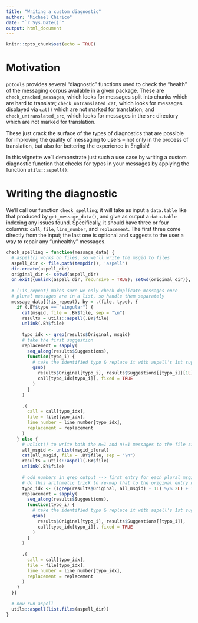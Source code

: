 ```yaml
---
title: "Writing a custom diagnostic"
author: "Michael Chirico"
date: "`r Sys.Date()`"
output: html_document
---
```


```r
knitr::opts_chunk$set(echo = TRUE)
```

# Motivation

`potools` provides several "diagnostic" functions used to check the "health" of the messaging corpus available in a given package. These are `check_cracked_messages`, which looks for messages split into chunks which are hard to translate; `check_untranslated_cat`, which looks for messages displayed via `cat()` which are not marked for translation; and `check_untranslated_src`, which looks for messages in the `src` directory which are not marked for translation.

These just crack the surface of the types of diagnostics that are possible for improving the quality of messaging to users -- not only in the process of translation, but also for bettering the experience in English!

In this vignette we'll demonstrate just such a use case by writing a custom diagnostic function that checks for typos in your messages by applying the function `utils::aspell()`.

# Writing the diagnostic

We'll call our function `check_spelling`; it will take as input a `data.table` like that produced by `get_message_data()`, and give as output a `data.table` indexing any issues found. Specifically, it should have three or four columns: `call`, `file`, `line_number`, and `replacement`. The first three come directly from the input; the last one is optional and suggests to the user a way to repair any "unhealthy" messages.

```r
check_spelling = function(message_data) {
  # aspell() works on files, so we'll write the msgid to files
  aspell_dir <- file.path(tempdir(), 'aspell')
  dir.create(aspell_dir)
  original_dir <- setwd(aspell_dir)
  on.exit({unlink(aspell_dir, recursive = TRUE); setwd(original_dir)}, recursive = TRUE)
  
  # (!is_repeat) makes sure we only check duplicate messages once
  # plural messages are in a list, so handle them separately
  message_data[(!is_repeat), by = .(file, type), {
    if (.BY$type == "singular") {
      cat(msgid, file = .BY$file, sep = "\n")
      results = utils::aspell(.BY$file)
      unlink(.BY$file)
      
      typo_idx <- grep(results$Original, msgid)
      # take the first suggestion
      replacement = sapply(
        seq_along(results$Suggestions),
        function(typo_i) {
          # take the identified typo & replace it with aspell's 1st suggestion in the original `call`
          gsub(
            results$Original[typo_i], results$Suggestions[[typo_i]][1L],
            call[typo_idx[typo_i]], fixed = TRUE
          )
        }
      )
      
      .(
        call = call[typo_idx],
        file = file[typo_idx],
        line_number = line_number[typo_idx],
        replacement = replacement
      )
    } else {
      # unlist() to write both the n=1 and n!=1 messages to the file side-by-side
      all_msgid <- unlist(msgid_plural)
      cat(all_msgid, file = .BY$file, sep = "\n")
      results = utils::aspell(.BY$file)
      unlink(.BY$file)
      
      # odd numbers in grep output --> first entry for each plural_msgid; even numbers --> second entry.
      # do this arithmetic trick to re-map that to the original entry number in msgid_plural
      typo_idx <- ((grep(results$Original, all_msgid) - 1L) %/% 2L) + 1L
      replacement = sapply(
        seq_along(results$Suggestions),
        function(typo_i) {
          # take the identified typo & replace it with aspell's 1st suggestion in the original `call`
          gsub(
            results$Original[typo_i], results$Suggestions[[typo_i]],
            call[typo_idx[typo_i]], fixed = TRUE
          )
        }
      )
      
      .(
        call = call[typo_idx],
        file = file[typo_idx],
        line_number = line_number[typo_idx],
        replacement = replacement
      )
    }
  }]
  
  # now run aspell
  utils::aspell(list.files(aspell_dir))
}
```
